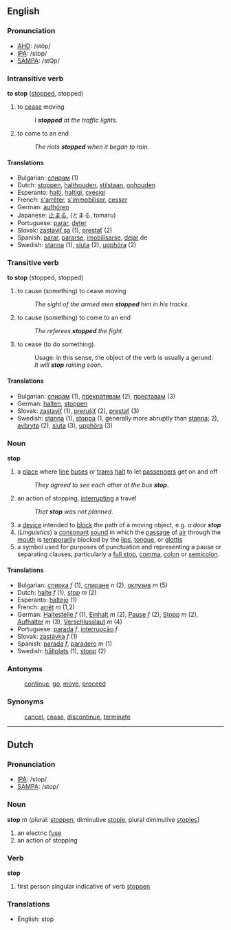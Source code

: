 ==English==

===Pronunciation===
*[[w:AHD|AHD]]: /stŏp/
*[[w:IPA|IPA]]: /stɒp/
*[[w:SAMPA|SAMPA]]: /stQp/

===Intransitive verb===
'''to stop''' ([[stopped]], stopped)

# to [[cease]] moving
#: ''I '''stopped''' at the traffic lights.''
# to come to an end
#: ''The riots '''stopped''' when it began to rain.''

====Translations====
*Bulgarian: [[спирам]] (1)
*Dutch: [[stoppen]], [[halthouden]], [[stilstaan]], [[ophouden]] <!-- not verified -->
*Esperanto: [[halti]], [[haltigi]], [[cxesigi]] <!-- not verified -->
*French: [[s'arrêter]], [[s'immobiliser]], [[cesser]] <!-- not verified -->
*German: [[aufhören]]
*Japanese: [[止まる]], (とまる, tomaru) <!-- not verified -->
*Portuguese: [[parar]], [[deter]] <!-- not verified -->
*Slovak: [[zastaviť sa]] (1), [[prestať]] (2)
*Spanish: [[parar]], [[pararse]], [[imobilisarse]], [[dejar]] de <!-- not verified -->
*Swedish: [[stanna]] (1), [[sluta]] (2), [[upphöra]] (2)

===Transitive verb===
'''to stop''' (stopped, stopped)

# to cause (something) to cease moving
#: ''The sight of the armed men '''stopped''' him in his tracks.''
# to cause (something) to come to an end
#: ''The referees '''stopped''' the fight.''
# to cease (to do something).
#: Usage: in this sense, the object of the verb is usually a gerund:
#: ''It will '''stop''' raining soon.''

====Translations====
*Bulgarian: [[спирам]] (1), [[прекратявам]] (2), [[преставам]] (3)
*German: [[halten]], [[stoppen]]
*Slovak: [[zastaviť]] (1), [[prerušiť]] (2), [[prestať]] (3)
*Swedish: [[stanna]] (1), [[stoppa]] (1, generally more abruptly than [[stanna]]; 2), [[avbryta]] (2), [[sluta]] (3), [[upphöra]] (3)

===Noun===

'''stop'''

# a [[place]] where [[line]] [[bus]]es or [[tram]]s [[halt]] to let [[passenger]]s get on and off
#:''They agreed to see each other at the bus '''stop'''''.
# an action of stopping, [[interrupting]] a travel
#:''That '''stop''' was not planned''.
# a [[device]] intended to [[block]] the path of a moving object, e.g. ''a door '''stop'''''
# (''Linguistics'') a [[consonant]] [[sound]] in which the [[passage]] of [[air]] through the [[mouth]] is [[temporarily]] blocked by the [[lips]], [[tongue]], or [[glottis]]
# a symbol used for purposes of punctuation and representing a pause or separating clauses, particularly a [[full stop]], [[comma]], [[colon]] or [[semicolon]].

====Translations====

*Bulgarian: [[спирка]] ''f'' (1), [[спиране]] ''n'' (2), [[оклузив]] ''m'' (5)
*Dutch: [[halte]] ''f'' (1), [[stop]] ''m'' (2)
*Esperanto: [[haltejo]] (1)
*French: [[arrêt]] ''m'' (1,2)
*German: [[Haltestelle]] ''f'' (1), [[Einhalt]] ''m'' (2), [[Pause]] ''f'' (2), [[Stopp]] ''m'' (2), [[Aufhalter]] ''m'' (3), [[Verschlusslaut]] ''m'' (4)
*Portuguese: [[parada]] ''f'', [[interrupção]] ''f''
*Slovak: [[zastávka]] ''f'' (1)
*Spanish: [[parada]] ''f'', [[paradero]] ''m'' (1)
*Swedish: [[hållplats]] (1), [[stopp]] (2)

===Antonyms===
:[[continue]], [[go]], [[move]], [[proceed]]

===Synonyms===
:[[cancel]], [[cease]], [[discontinue]], [[terminate]]
----

==Dutch==

===Pronunciation===
*[[w:IPA|IPA]]: /stop/
*[[w:SAMPA|SAMPA]]: /stop/

===Noun===
'''stop''' ''m'' (plural: [[stoppen]], diminutive [[stopje]], plural diminutive [[stopjes]])

# an electric [[fuse]]
# an action of stopping

===Verb===

'''stop'''

# first person singular indicative of verb [[stoppen]]

===Translations===
*English: stop